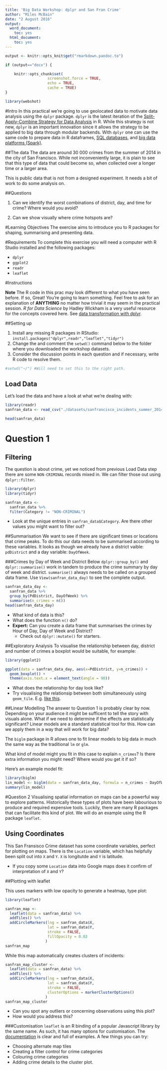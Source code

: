 ```yaml
---
title: 'Big Data Workshop: dplyr and San Fran Crime'
author: "Miles McBain"
date: "2 August 2016"
output:
  word_document:
    toc: yes
  html_document:
    toc: yes
---
```


```r
output <- knitr::opts_knit$get("rmarkdown.pandoc.to")

if (output=="docx") {

    knitr::opts_chunk$set(
                   screenshot.force = TRUE,
                   echo = TRUE,
                   cache = TRUE)
}

library(webshot)
```

#Intro
In this practical we're going to use geolocated data to motivate data analysis using the `dplyr` package. `dplyr` is the latest iteration of the [Split-Apply-Combine Strategy for Data Analysis](https://www.jstatsoft.org/article/view/v040i01) in R. While this strategy is not new, `dplyr` is an important innovation since it allows the strategy to be applied to big data through modular backends. With `dplyr` one can use the same code to prepare data in R dataframes, [SQL databases](https://cran.r-project.org/web/packages/dplyr/vignettes/databases.html), and [big data platforms (Spark)](http://spark.rstudio.com/dplyr.html). 
 

##The data
The data are around 30 000 crimes from the summer of 2014 in the city of San Francisco. While not inconveniently large, it is plain to see that this type of data that could become so, when collected over a longer time or a larger area. 

This is public data that is not from a designed experiment. It needs a bit of work to do some analysis on.

##Questions

1. Can we identify the worst combinations of district, day, and time for crime? Where would you avoid?

2. Can we show visually where crime hotspots are?

#Learning Objectives
The exercise aims to introduce you to R packages for shaping, summarising and presenting data.

#Requirements
To complete this exercise you will need a computer with R Studio installed and the following packages:

* `dplyr`
* `ggplot2`
* `readr`
* `leaflet`

#Instructions

**Note** The R code in this prac may look different to what you have seen before. If so, Great! You're going to learn something. Feel free to ask for an explanation of **ANYTHING** no matter how trivial it may seem in the practical session. *R for Data Science* by Hadley Wickham is a very useful resource for the concepts covered here. See [data transformation with dplyr](http://r4ds.had.co.nz/transform.html). 

##Setting up

1. Install any missing R packages in RStudio: `install.packages("dplyr",readr","leaflet","tidyr")`
2. Change the and comment the `setwd()` command below to the folder where you downloaded the workshop datasets.
3. Consider the discussion points in each question and if necessary, write R code to resolve them.

```r
#setwd("~/") #Will need to set this to the right path.
```

## Load Data
Let's load the data and have a look at what we're dealing with:
```r
library(readr) 
sanfran_data <- read_csv("./datasets/sanfrancisco_incidents_summer_2014.csv")

head(sanfran_data)
```

# Question 1
## Filtering
The question is about crime, yet we noticed from previous Load Data step there are some `NON-CRIMINAL` records mixed in. We can filter those out using `dplyr::filter`.
```r
library(dplyr)
library(tidyr)
```
```r
sanfran_data <- 
  sanfran_data %>%
  filter(Category != "NON-CRIMINAL")
```
* Look at the unique entries in `sanfran_data$Category`. Are there other values you might want to filter out?


##Summarisation
We want to see if there are significant times or locations that crime peaks. To do this our data needs to be summarised according to these variables. It looks as though we already have a district vaible: `pdDistrict` and a day variable: `DayOfWeek`.

###Crimes by Day of Week and District
Below `dplyr::group_by()` and `dplyr::summarise()` work in tandem to produce the crime summary by day of week and district. `summarise()` always needs to be called on a grouped data frame. Use `View(sanfran_data_day)` to see the complete output.
```r
sanfran_data_day <- 
  sanfran_data %>%
  group_by(PdDistrict, DayOfWeek) %>%
  summarise(n_crimes = n())
head(sanfran_data_day)
```
* What kind of data is this?
* What does the function `n()` do?
* **Expert:** Can you create a data frame that summarises the crimes by Hour of Day, Day of Week and District?
    + Check out `dplyr::mutate()` for starters.

##Exploratory Analysis
To visualise the relationship between day, district and number of crimes a boxplot would be suitable, for example:
```r
library(ggplot2)
```
```r
ggplot(data = sanfran_data_day, aes(x=PdDistrict, y=n_crimes)) +
  geom_boxplot() +
  theme(axis.text.x = element_text(angle = 90))
```

* What does the relationship for day look like?
* Try visualising the relationsip between both simultaneously using `geom_tile`. E.g. [like this](https://learnr.wordpress.com/2010/01/26/ggplot2-quick-heatmap-plotting/).

##Linear Modelling
The answer to Question 1 is probably clear by now. Depending on your audience it might be sufficent to tell the story with visuals alone. What if we need to determine if the effects are statistically significant? Linear models are a standard statistical tool for this. How can we apply them in a way that will work for big data?

The `biglm` package in R allows one to fit linear models to big data in much the same way as the traditional `lm` or `glm`.

What kind of model might you fit in this case to explain `n_crimes`? Is there extra information you might need? Where would you get it if so?

Here's an example model fit:
```r
library(biglm)
lin_model <- biglm(data = sanfran_data_day, formula = n_crimes ~ DayOfWeek + PdDistrict)
summary(lin_model)
```

#Question 2
Visualising spatial information on maps can be a powerful way to explore patterns. Historically these types of plots have been labourious to produce and required expensive tools. Luckily, there are many R packages that can facilitate this kind of plot. We will do an example using the R package `leaflet`.

## Using Coordinates
This San Fransisco Crime dataset has some coordinate variables, perfect for plotting on maps. There is the `Location` variable, which has helpfully been split out into `X` and `Y`. `X` is longitutde and `Y` is latitude. 

* If you copy some `Location` data into Google maps does it confirm of interpretation of `X` and `Y`?

##Plotting with leaflet

This uses markers with low opacity to generate a heatmap, type plot:

```r
library(leaflet)

sanfran_map <- 
  leaflet(data = sanfran_data) %>%
  addTiles() %>%
  addCircleMarkers(lng = sanfran_data$X, 
                   lat = sanfran_data$Y,
                   stroke = FALSE, 
                   fillOpacity = 0.02
                  )
sanfran_map

```


While this map automatically creates clusters of incidents:

```r
sanfran_map_cluster <- 
  leaflet(data = sanfran_data) %>%
  addTiles() %>%
  addCircleMarkers(lng = sanfran_data$X, 
                   lat = sanfran_data$Y,
                   stroke = FALSE, 
                   clusterOptions = markerClusterOptions()
                  )
sanfran_map_cluster
```


* Can you spot any outliers or concerning observations using this plot?
* How would you address this?

###Customisation
`leaflet` is an R binding of a popular Javascript library by the same name. As such, it has many options for customisation. The [documentation](https://rstudio.github.io/leaflet/basemaps.html) is clear and full of examples. A few things you can try:

* Choosing alternate map tiles
* Creating a filter control for crime categories
* Colouring crime categories
* Adding crime details to the cluster plot.

